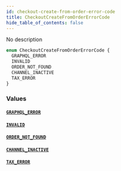 ```yaml
---
id: checkout-create-from-order-error-code
title: CheckoutCreateFromOrderErrorCode
hide_table_of_contents: false
---
```


No description

```graphql
enum CheckoutCreateFromOrderErrorCode {
  GRAPHQL_ERROR
  INVALID
  ORDER_NOT_FOUND
  CHANNEL_INACTIVE
  TAX_ERROR
}
```

### Values

#### [`GRAPHQL_ERROR`](#)

#### [`INVALID`](#)

#### [`ORDER_NOT_FOUND`](#)

#### [`CHANNEL_INACTIVE`](#)

#### [`TAX_ERROR`](#)
